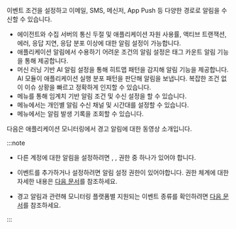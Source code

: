 이벤트 조건을 설정하고 이메일, SMS, 메신저, App Push 등 다양한 경로로 알림을 수신할 수 있습니다.

* 에이전트와 수집 서버의 통신 두절 및 애플리케이션 자원 사용률, 액티브 트랜잭션, 에러, 응답 지연, 응답 분포 이상에 대한 알림 설정이 가능합니다.
* 애플리케이션 알림에서 수용하기 어려운 조건의 알림 설정은 태그 카운트 알림 기능을 통해 제공합니다.
* 머신 러닝 기반 AI 알림 설정을 통해 히트맵 패턴을 감지해 알림 기능을 제공합니다. AI 모듈이 애플리케이션 실행 분포 패턴을 판단해 알림을 보냅니다. 복잡한 조건 없이 이슈 상황을 빠르고 정확하게 인지할 수 있습니다.
* <Cmdname sid="side_eventSetting" className="uitext" /> 메뉴를 통해 임계치 기반 알림 조건 및 수신 설정을 할 수 있습니다.
* <Cmdname sid="side_eventNoti" className="uitext" /> 메뉴에서는 개인별 알림 수신 채널 및 시간대를 설정할 수 있습니다.
* <Cmdname sid="side_eventHistory" className="uitext" /> 메뉴에서는 알림 발생 기록을 조회할 수 있습니다.

다음은 애플리케이션 모니터링에서 경고 알림에 대한 동영상 소개입니다.

<Youtube ko="dkS6odInnXU" en="dkS6odInnXU" ja="dkS6odInnXU" />

:::note

* 다른 계정에 대한 알림을 설정하려면 <Cmdname sid="edit" className="b600" />, <Cmdname sid="sms_alert_settings" className="b600" />, <Cmdname sid="member_management" className="b600" /> 권한 중 하나가 있어야 합니다.

* 이벤트를 추가하거나 설정하려면 알림 설정 권한이 있어야합니다. 권한 체계에 대한 자세한 내용은 [다음 문서](../project/project-structure)를 참조하세요.

* 경고 알림과 관련해 모니터링 플랫폼별 지원되는 이벤트 종류를 확인하려면 [다음 문서](../support-env#support-notice)를 참조하세요.

:::